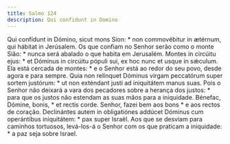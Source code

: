 ```yaml
---
title: Salmo 124
description: Qui confidunt in Domino
---
```


<div class="side-by-side not-content">
  <span>
    Qui confídunt in Dómino, sicut mons Sion: * non commovébitur in ætérnum, qui
    hábitat in Jerúsalem.
  </span>
  <span>
    Os que confiam no Senhor serão como o monte Sião: * nunca será abalado o que
    habita em Jerusalém.
  </span>
  <span>
    Montes in circúitu ejus: * et Dóminus in circúitu pópuli sui, ex hoc nunc et
    usque in sǽculum.
  </span>
  <span>
    Ela está cercada de montes: * e o Senhor está ao redor do seu povo, desde
    agora e para sempre.
  </span>
  <span>
    Quia non relínquet Dóminus virgam peccatórum super sortem justórum: * ut non
    exténdant justi ad iniquitátem manus suas.
  </span>
  <span>
    Pois o Senhor não deixará a vara dos pecadores sobre a herança dos justos: *
    para que os justos não estendam as suas mãos para a iniquidade.
  </span>
  <span>Bénefac, Dómine, bonis, * et rectis corde.</span>
  <span>
    Senhor, fazei bem aos bons * e aos rectos de coração.
  </span>
  <span>
    Declinántes autem in obligatiónes addúcet Dóminus cum operántibus
    iniquitátem: * pax super Israël.
  </span>
  <span>
    Aos que se desviam para caminhos tortuosos, levá-los-á o Senhor com os que
    praticam a iniquidade: * a paz seja sobre Israel.
  </span>
</div>
